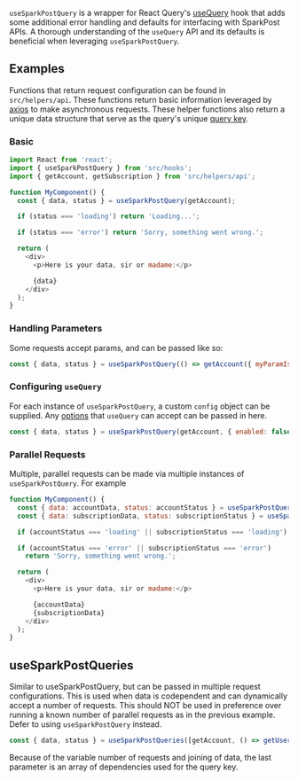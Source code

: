 
<Meta title="Hooks|API Hooks" />

`useSparkPostQuery` is a wrapper for React Query's
[useQuery](https://react-query.tanstack.com/docs/api#usequery) hook that adds some additional error
handling and defaults for interfacing with SparkPost APIs. A thorough understanding of the
`useQuery` API and its defaults is beneficial when leveraging `useSparkPostQuery`.

## Examples

Functions that return request configuration can be found in `src/helpers/api`. These functions
return basic information leveraged by [axios](https://github.com/axios/axios) to make asynchronous
requests. These helper functions also return a unique data structure that serve as the query's
unique [query key](https://react-query.tanstack.com/docs/guides/queries#query-keys).

### Basic

```js
import React from 'react';
import { useSparkPostQuery } from 'src/hooks';
import { getAccount, getSubscription } from 'src/helpers/api';

function MyComponent() {
  const { data, status } = useSparkPostQuery(getAccount);

  if (status === 'loading') return 'Loading...';

  if (status === 'error') return 'Sorry, something went wrong.';

  return (
    <div>
      <p>Here is your data, sir or madame:</p>

      {data}
    </div>
  );
}
```

### Handling Parameters

Some requests accept params, and can be passed like so:

```js
const { data, status } = useSparkPostQuery(() => getAccount({ myParamIsGreat: true }));
```

### Configuring `useQuery`

For each instance of `useSparkPostQuery`, a custom `config` object can be supplied. Any
[options](https://react-query.tanstack.com/docs/api#usequery) that `useQuery` can accept can be
passed in here.

```js
const { data, status } = useSparkPostQuery(getAccount, { enabled: false });
```

### Parallel Requests

Multiple, parallel requests can be made via multiple instances of `useSparkPostQuery`. For example

```js
function MyComponent() {
  const { data: accountData, status: accountStatus } = useSparkPostQuery(getAccount);
  const { data: subscriptionData, status: subscriptionStatus } = useSparkPostQuer(getSubscription);

  if (accountStatus === 'loading' || subscriptionStatus === 'loading') return 'Loading...';

  if (accountStatus === 'error' || subscriptionStatus === 'error')
    return 'Sorry, something went wrong.';

  return (
    <div>
      <p>Here is your data, sir or madame:</p>

      {accountData}
      {subscriptionData}
    </div>
  );
}
```

## useSparkPostQueries

Similar to useSparkPostQuery, but can be passed in multiple request configurations. This is used
when data is codependent and can dynamically accept a number of requests. This should NOT be used in
preference over running a known number of parallel requests as in the previous example. Defer to
using `useSparkPostQuery` instead.

```js
const { data, status } = useSparkPostQueries([getAccount, () => getUserId({ userId }))], {}, [userId])
```

Because of the variable number of requests and joining of data, the last parameter is an array of
dependencies used for the query key.
